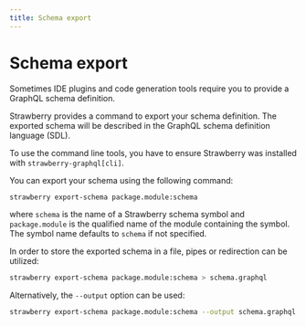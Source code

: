 ```yaml
---
title: Schema export
---
```


# Schema export

Sometimes IDE plugins and code generation tools require you to provide a GraphQL
schema definition.

Strawberry provides a command to export your schema definition. The exported
schema will be described in the GraphQL schema definition language (SDL).

To use the command line tools, you have to ensure Strawberry was installed with
`strawberry-graphql[cli]`.

You can export your schema using the following command:

```bash
strawberry export-schema package.module:schema
```

where `schema` is the name of a Strawberry schema symbol and `package.module` is
the qualified name of the module containing the symbol. The symbol name defaults
to `schema` if not specified.

In order to store the exported schema in a file, pipes or redirection can be
utilized:

```bash
strawberry export-schema package.module:schema > schema.graphql
```

Alternatively, the `--output` option can be used:

```bash
strawberry export-schema package.module:schema --output schema.graphql
```